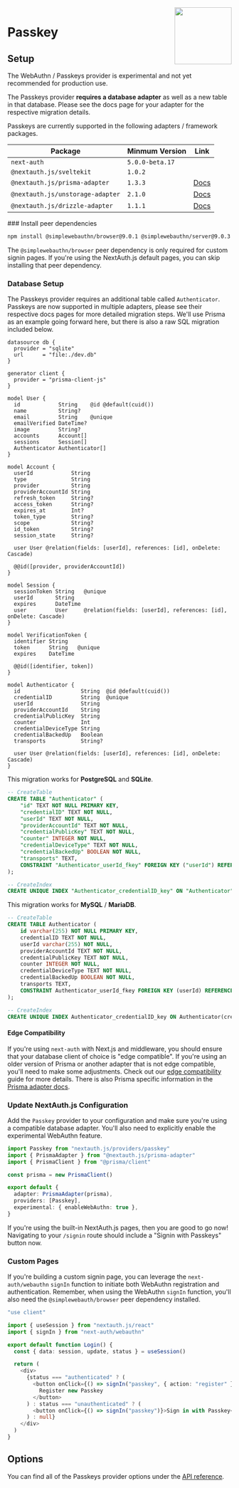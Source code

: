 
<img align="right" src="/img/providers/passkey.svg" width="128" height="128" />

# Passkey

## Setup

<Callout type="warning">
  The WebAuthn / Passkeys provider is experimental and not yet recommended for
  production use.
</Callout>

The Passkeys provider **requires a database adapter** as well as a new table in that database. Please see the docs page for your adapter for the respective migration details.

Passkeys are currently supported in the following adapters / framework packages.

| Package                          | Minmum Version  | Link                                        |
| -------------------------------- | --------------- | ------------------------------------------- |
| `next-auth`                      | `5.0.0-beta.17` |                                             |
| `@nextauth.js/sveltekit`         | `1.0.2`         |                                             |
| `@nextauth.js/prisma-adapter`    | `1.3.3`         | [Docs](/getting-started/adapters/prisma)    |
| `@nextauth.js/unstorage-adapter` | `2.1.0`         | [Docs](/getting-started/adapters/unstorage) |
| `@nextauth.js/drizzle-adapter`   | `1.1.1`         | [Docs](/getting-started/adapters/drizzle)   |

<Steps>
### Install peer dependencies

```bash npm2yarn
npm install @simplewebauthn/browser@9.0.1 @simplewebauthn/server@9.0.3
```

The `@simplewebauthn/browser` peer dependency is only required for custom signin pages. If you're using the NextAuth.js default pages, you can skip installing that peer dependency.

### Database Setup

The Passkeys provider requires an additional table called `Authenticator`. Passkeys are now supported in multiple adapters, please see their respective docs pages for more detailed migration steps. We'll use Prisma as an example going forward here, but there is also a raw SQL migration included below.

<Accordions>
<Accordion title="Prisma Schema">

```prisma {18, 54-66}
datasource db {
  provider = "sqlite"
  url      = "file:./dev.db"
}

generator client {
  provider = "prisma-client-js"
}

model User {
  id            String    @id @default(cuid())
  name          String?
  email         String    @unique
  emailVerified DateTime?
  image         String?
  accounts      Account[]
  sessions      Session[]
  Authenticator Authenticator[]
}

model Account {
  userId            String
  type              String
  provider          String
  providerAccountId String
  refresh_token     String?
  access_token      String?
  expires_at        Int?
  token_type        String?
  scope             String?
  id_token          String?
  session_state     String?

  user User @relation(fields: [userId], references: [id], onDelete: Cascade)

  @@id([provider, providerAccountId])
}

model Session {
  sessionToken String   @unique
  userId       String
  expires      DateTime
  user         User     @relation(fields: [userId], references: [id], onDelete: Cascade)
}

model VerificationToken {
  identifier String
  token      String   @unique
  expires    DateTime

  @@id([identifier, token])
}

model Authenticator {
  id                   String  @id @default(cuid())
  credentialID         String  @unique
  userId               String
  providerAccountId    String
  credentialPublicKey  String
  counter              Int
  credentialDeviceType String
  credentialBackedUp   Boolean
  transports           String?

  user User @relation(fields: [userId], references: [id], onDelete: Cascade)
}
```

  </Accordion>
  <Accordion title="SQL Migration">

This migration works for **PostgreSQL** and **SQLite**.

```sql filename="./migration/add-webauthn-authenticator-table-postgres.sql"
-- CreateTable
CREATE TABLE "Authenticator" (
    "id" TEXT NOT NULL PRIMARY KEY,
    "credentialID" TEXT NOT NULL,
    "userId" TEXT NOT NULL,
    "providerAccountId" TEXT NOT NULL,
    "credentialPublicKey" TEXT NOT NULL,
    "counter" INTEGER NOT NULL,
    "credentialDeviceType" TEXT NOT NULL,
    "credentialBackedUp" BOOLEAN NOT NULL,
    "transports" TEXT,
    CONSTRAINT "Authenticator_userId_fkey" FOREIGN KEY ("userId") REFERENCES "User" ("id") ON DELETE CASCADE ON UPDATE CASCADE
);

-- CreateIndex
CREATE UNIQUE INDEX "Authenticator_credentialID_key" ON "Authenticator"("credentialID");
```

This migration works for **MySQL** / **MariaDB**.

```sql filename="./migration/add-webauthn-authenticator-table-mysql.sql"
-- CreateTable
CREATE TABLE Authenticator (
    id varchar(255) NOT NULL PRIMARY KEY,
    credentialID TEXT NOT NULL,
    userId varchar(255) NOT NULL,
    providerAccountId TEXT NOT NULL,
    credentialPublicKey TEXT NOT NULL,
    counter INTEGER NOT NULL,
    credentialDeviceType TEXT NOT NULL,
    credentialBackedUp BOOLEAN NOT NULL,
    transports TEXT,
    CONSTRAINT Authenticator_userId_fkey FOREIGN KEY (userId) REFERENCES User (id) ON DELETE CASCADE ON UPDATE CASCADE
);

-- CreateIndex
CREATE UNIQUE INDEX Authenticator_credentialID_key ON Authenticator(credentialID);
```

  </Accordion>
  </Accordions>

#### Edge Compatibility

If you're using `next-auth` with Next.js and middleware, you should ensure that your database client of choice is "edge compatible". If you're using an older version of Prisma or another adapter that is not edge compatible, you'll need to make some adjustments. Check out our [edge compatibility](/guides/edge-compatibility) guide for more details. There is also Prisma specific information in the [Prisma adapter docs](/getting-started/adapters/prisma#edge-compatibility).

### Update NextAuth.js Configuration

Add the `Passkey` provider to your configuration and make sure you're using a compatible database adapter. You'll also need to explicitly enable the experimental WebAuthn feature.

```ts filename="./auth.ts" {10}
import Passkey from "nextauth.js/providers/passkey"
import { PrismaAdapter } from "@nextauth.js/prisma-adapter"
import { PrismaClient } from "@prisma/client"

const prisma = new PrismaClient()

export default {
  adapter: PrismaAdapter(prisma),
  providers: [Passkey],
  experimental: { enableWebAuthn: true },
}
```

If you're using the built-in NextAuth.js pages, then you are good to go now! Navigating to your `/signin` route should include a "Signin with Passkeys" button now.

### Custom Pages

If you're building a custom signin page, you can leverage the `next-auth/webauthn` `signIn` function to initiate both WebAuthn registration and authentication. Remember, when using the WebAuthn `signIn` function, you'll also need the `@simplewebauth/browser` peer dependency installed.

```ts filename="app/login/page.tsx" {4} /webauthn/
"use client"

import { useSession } from "nextauth.js/react"
import { signIn } from "next-auth/webauthn"

export default function Login() {
  const { data: session, update, status } = useSession()

  return (
    <div>
      {status === "authenticated" ? (
        <button onClick={() => signIn("passkey", { action: "register" })}>
          Register new Passkey
        </button>
      ) : status === "unauthenticated" ? (
        <button onClick={() => signIn("passkey")}>Sign in with Passkey</button>
      ) : null}
    </div>
  )
}
```

</Steps>

## Options

You can find all of the Passkeys provider options under the [API reference](/reference/core/providers/webauthn#webauthnconfig).

